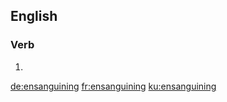==English==

===Verb===
{{head|en|present participle}}

# {{present participle of|ensanguine|lang=en|nocat=1}}

[[de:ensanguining]]
[[fr:ensanguining]]
[[ku:ensanguining]]